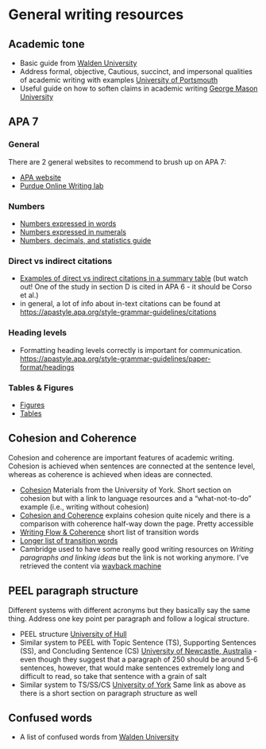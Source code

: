 # General writing resources

## Academic tone {.unnumbered}

* Basic guide from [Walden University](https://academicguides.waldenu.edu/writingcenter/scholarlyvoice/tone){target="_blank"}
* Address formal, objective, Cautious, succinct, and impersonal qualities of academic writing with examples [University of Portsmouth](https://www.port.ac.uk/student-life/help-and-advice/study-skills/written-assignments/academic-writing-style){target="_blank"}
* Useful guide on how to soften claims in academic writing [George Mason University](https://writingcenter.gmu.edu/writing-resources/research-based-writing/hedges-softening-claims-in-academic-writing){target="_blank"}


## APA 7 {.unnumbered}

### General {.unnumbered}

There are 2 general websites to recommend to brush up on APA 7:

* [APA website](https://apastyle.apa.org/style-grammar-guidelines){target="_blank"}
* [Purdue Online Writing lab](https://owl.purdue.edu/owl/research_and_citation/apa_style/apa_formatting_and_style_guide/index.html){target="_blank"}

### Numbers {.unnumbered}

* [Numbers expressed in words](https://apastyle.apa.org/style-grammar-guidelines/numbers/words){target="_blank"}
* [Numbers expressed in numerals](https://apastyle.apa.org/style-grammar-guidelines/numbers/numerals){target="_blank"}
* [Numbers, decimals, and statistics guide](https://apastyle.apa.org/instructional-aids/numbers-statistics-guide.pdf){target="_blank"}


### Direct vs indirect citations {.unnumbered}

* [Examples of direct vs indirect citations in a summary table](https://psych.unl.edu/psycrs/350lab/lab1_apa/apa_citation_guide_211.pdf){target="_blank"} (but watch out! One of the study in section D is cited in APA 6 - it should be Corso et al.)
* in general, a lot of info about in-text citations can be found at [https://apastyle.apa.org/style-grammar-guidelines/citations](https://apastyle.apa.org/style-grammar-guidelines/citations){target="_blank"}

### Heading levels {.unnumbered}

* Formatting heading levels correctly is important for communication. [https://apastyle.apa.org/style-grammar-guidelines/paper-format/headings](https://apastyle.apa.org/style-grammar-guidelines/paper-format/headings){target="_blank"}

### Tables & Figures {.unnumbered}

* [Figures](https://apastyle.apa.org/style-grammar-guidelines/tables-figures/figures){target="_blank"}
* [Tables](https://apastyle.apa.org/style-grammar-guidelines/tables-figures/tables){target="_blank"}


## Cohesion and Coherence {.unnumbered}

Cohesion and coherence are important features of academic writing. Cohesion is achieved when sentences are connected at the sentence level, whereas as coherence is achieved when ideas are connected. 

* [Cohesion](https://subjectguides.york.ac.uk/academic-writing/structure/){target="_blank"} Materials from the University of York. Short section on cohesion but with a link to language resources and a "what-not-to-do" example (i.e., writing without cohesion)
* [Cohesion and Coherence](https://www.eapfoundation.com/writing/cohesion/){target="_blank"} explains cohesion quite nicely and there is a comparison with coherence half-way down the page. Pretty accessible
* [Writing Flow & Coherence](https://www.port.ac.uk/student-life/help-and-advice/study-skills/written-assignments/writing-flow-and-coherence){target="_blank"} short list of transition words
* [Longer list of transition words](https://www.eapfoundation.com/writing/cohesion/transitions/){target="_blank"}
* Cambridge used to have some really good writing resources on *Writing paragraphs and linking ideas* but the link is not working anymore. I've retrieved the content via [wayback machine](https://web.archive.org/web/20220618041600/https://www.transkills.admin.cam.ac.uk/resources/mml/mml-literature-essay-writing/mml-how-can-i-improve/mml-writing-paragraphs-and-linking){target="_blank"}


## PEEL paragraph structure {.unnumbered}

Different systems with different acronyms but they basically say the same thing. Address one key point per paragraph and follow a logical structure.

* PEEL structure [University of Hull](https://libguides.hull.ac.uk/grammar/paragraphs){target="_blank"}
* Similar system to PEEL with Topic Sentence (TS), Supporting Sentences (SS), and Concluding Sentence (CS) [University of Newcastle, Australia](https://libguides.newcastle.edu.au/writing-paragraphs/structure){target="_blank"} - even though they suggest that a paragraph of 250 should be around 5-6 sentences, however, that would make sentences extremely long and difficult to read, so take that sentence with a grain of salt
* Similar system to TS/SS/CS [University of York](https://subjectguides.york.ac.uk/academic-writing/structure/){target="_blank"} Same link as above as there is a short section on paragraph structure as well

## Confused words {.unnumbered}

* A list of confused words from [Walden University](https://academicguides.waldenu.edu/writingcenter/scholarlyvoice/confusedwords){target="_blank"}




